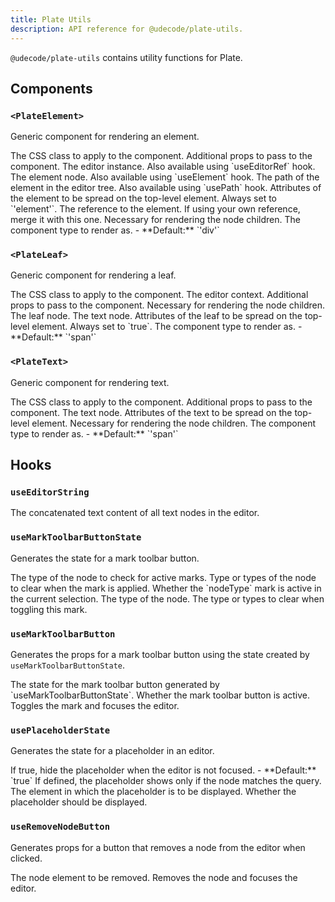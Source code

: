```yaml
---
title: Plate Utils
description: API reference for @udecode/plate-utils.
---
```


`@udecode/plate-utils` contains utility functions for Plate.

## Components

### `<PlateElement>`

Generic component for rendering an element.

<API name="PlateElement">
<APIProps>
  <APIItem name="className" type="string" optional>
    The CSS class to apply to the component.
  </APIItem>
  <APIItem name="nodeProps" type="AnyObject" optional>
    Additional props to pass to the component.
  </APIItem>
  <APIItem name="editor" type="E">
    The editor instance. Also available using `useEditorRef` hook.
  </APIItem>
  <APIItem name="element" type="TElement">
    The element node. Also available using `useElement` hook.
  </APIItem>
  <APIItem name="path" type="Path">
    The path of the element in the editor tree. Also available using `usePath` hook.
  </APIItem>
  <APIItem name="attributes" type="object">
    Attributes of the element to be spread on the top-level element.
    <APISubList>
      <APISubListItem parent="attributes" name="data-slate-node" type="'element'">
        Always set to `'element'`.
      </APISubListItem>
      <APISubListItem parent="attributes" name="data-slate-inline" type="boolean" optional />
      <APISubListItem parent="attributes" name="data-slate-void" type="boolean" optional />
      <APISubListItem parent="attributes" name="dir" type="string" optional />
      <APISubListItem parent="attributes" name="ref" type="any">
        The reference to the element. If using your own reference, merge it with this one.
      </APISubListItem>
    </APISubList>
  </APIItem>
  <APIItem name="children" type="any">
    Necessary for rendering the node children.
  </APIItem>
  <APIItem name="as" type="React.ElementType" optional>
    The component type to render as.
    - **Default:** `'div'`
  </APIItem>
</APIProps>
</API>

### `<PlateLeaf>`

Generic component for rendering a leaf.

<API name="PlateLeaf">
<APIProps>
  <APIItem name="className" type="string" optional>
    The CSS class to apply to the component.
  </APIItem>
  <APIItem name="editor" type="E">
    The editor context.
  </APIItem>
  <APIItem name="nodeProps" type="AnyObject" optional>
    Additional props to pass to the component.
  </APIItem>
  <APIItem name="children" type="any">
    Necessary for rendering the node children.
  </APIItem>
  <APIItem name="leaf" type="TText">
    The leaf node.
  </APIItem>
  <APIItem name="text" type="TText">
    The text node.
  </APIItem>
  <APIItem name="attributes" type="object">
    Attributes of the leaf to be spread on the top-level element.
    <APISubList>
      <APISubListItem parent="attributes" name="data-slate-leaf" type="true">
        Always set to `true`.
      </APISubListItem>
    </APISubList>
  </APIItem>
  <APIItem name="as" type="React.ElementType" optional>
    The component type to render as.
    - **Default:** `'span'`
  </APIItem>
</APIProps>
</API>

### `<PlateText>`

Generic component for rendering text.

<API name="PlateText">
<APIProps>
  <APIItem name="className" type="string" optional>
    The CSS class to apply to the component.
  </APIItem>
  <APIItem name="nodeProps" type="AnyObject" optional>
    Additional props to pass to the component.
  </APIItem>
  <APIItem name="text" type="TText">
    The text node.
  </APIItem>
  <APIItem name="attributes" type="object" optional>
    Attributes of the text to be spread on the top-level element.
  </APIItem>
  <APIItem name="children" type="any">
    Necessary for rendering the node children.
  </APIItem>
  <APIItem name="as" type="React.ElementType" optional>
    The component type to render as.
    - **Default:** `'span'`
  </APIItem>
</APIProps>
</API>

## Hooks

### `useEditorString`

<API name="useEditorString">
<APIReturns type="string">
  The concatenated text content of all text nodes in the editor.
</APIReturns>
</API>

### `useMarkToolbarButtonState`

Generates the state for a mark toolbar button.

<API name="useMarkToolbarButtonState">
<APIParameters>
  <APIItem name="nodeType" type="string">
    The type of the node to check for active marks.
  </APIItem>
  <APIItem name="clear" type="string | string[]" optional>
    Type or types of the node to clear when the mark is applied.
  </APIItem>
</APIParameters>

<APIReturns type="object">
  <APIItem name="pressed" type="boolean">
    Whether the `nodeType` mark is active in the current selection.
  </APIItem>
  <APIItem name="nodeType" type="string">
    The type of the node.
  </APIItem>
  <APIItem name="clear" type="string | string[]" optional>
    The type or types to clear when toggling this mark.
  </APIItem>
</APIReturns>
</API>

### `useMarkToolbarButton`

Generates the props for a mark toolbar button using the state created by `useMarkToolbarButtonState`.

<API name="useMarkToolbarButton">
<APIParameters>
  <APIItem name="state" type="ReturnType<typeof useMarkToolbarButtonState>">
    The state for the mark toolbar button generated by `useMarkToolbarButtonState`.
  </APIItem>
</APIParameters>

<APIReturns type="object">
  <APIItem name="props" type="object">
    <APISubList>
      <APISubListItem parent="props" name="pressed" type="boolean">
        Whether the mark toolbar button is active.
      </APISubListItem>
      <APISubListItem parent="props" name="onClick" type="React.MouseEventHandler<HTMLButtonElement>">
        Toggles the mark and focuses the editor.
      </APISubListItem>
    </APISubList>
  </APIItem>
</APIReturns>
</API>

### `usePlaceholderState`

Generates the state for a placeholder in an editor.

<API name="usePlaceholderState">
<APIParameters>
  <APIItem name="hideOnBlur" type="boolean" optional>
    If true, hide the placeholder when the editor is not focused.
    - **Default:** `true`
  </APIItem>
  <APIItem name="query" type="QueryNodeOptions" optional>
    If defined, the placeholder shows only if the node matches the query.
  </APIItem>
  <APIItem name="element" type="PlateElementProps">
    The element in which the placeholder is to be displayed.
  </APIItem>
</APIParameters>

<APIReturns type="object">
  <APIItem name="enabled" type="boolean">
    Whether the placeholder should be displayed.
  </APIItem>
</APIReturns>
</API>

### `useRemoveNodeButton`

Generates props for a button that removes a node from the editor when clicked.

<API name="useRemoveNodeButton">
<APIParameters>
  <APIItem name="element" type="TElement">
    The node element to be removed.
  </APIItem>
</APIParameters>

<APIReturns type="object">
  <APIItem name="props" type="object">
    <APISubList>
      <APISubListItem parent="props" name="onClick" type="() => void">
        Removes the node and focuses the editor.
      </APISubListItem>
    </APISubList>
  </APIItem>
</APIReturns>
</API>
